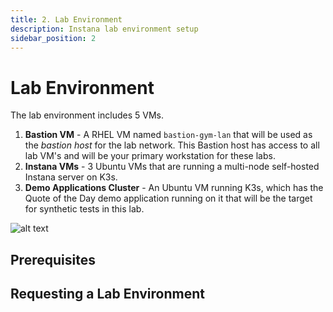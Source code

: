 ```yaml
---
title: 2. Lab Environment
description: Instana lab environment setup
sidebar_position: 2
---
```



# Lab Environment

The lab environment includes 5 VMs.

1. **Bastion VM** - A RHEL VM named `bastion-gym-lan` that will be used as the
   _bastion host_ for the lab network. This Bastion host has access to all lab
   VM's and will be your primary workstation for these labs.
2. **Instana VMs** - 3 Ubuntu VMs that are running a multi-node self-hosted
   Instana server on K3s.
3. **Demo Applications Cluster** - An Ubuntu VM running K3s, which has the Quote
   of the Day demo application running on it that will be the target for
   synthetic tests in this lab.

![alt text](images/architecture.png)

## Prerequisites

<CreateIbmId />

<LicenseInfo />

## Requesting a Lab Environment

<RequestingLabEnvironment
   environmentName="Jam-in-a-Box: Instana - Synthetic Monitoring"
   environmentUrl="https://techzone.ibm.com/my/reservations/create/64b726eba6da30001745cf6d"
/>
